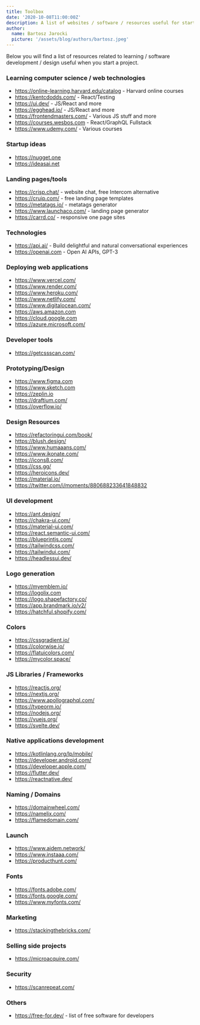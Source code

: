 ```yaml
---
title: Toolbox
date: '2020-10-08T11:00:00Z'
description: A list of websites / software / resources useful for starting projects
author:
  name: Bartosz Jarocki
  picture: '/assets/blog/authors/bartosz.jpeg'
---
```


Below you will find a list of resources related to learning / software development / design useful when you start a project.

### Learning computer science / web technologies

- https://online-learning.harvard.edu/catalog - Harvard online courses
- https://kentcdodds.com/ - React/Testing
- https://ui.dev/ - JS/React and more
- https://egghead.io/ - JS/React and more
- https://frontendmasters.com/ - Various JS stuff and more
- https://courses.wesbos.com - React/GraphQL Fullstack
- https://www.udemy.com/ - Various courses

### Startup ideas

- https://nugget.one
- https://ideasai.net

### Landing pages/tools

- https://crisp.chat/ - website chat, free Intercom alternative
- https://cruip.com/ - free landing page templates
- https://metatags.io/ - metatags generator
- https://www.launchaco.com/ - landing page generator
- https://carrd.co/ - responsive one page sites

### Technologies

- https://api.ai/ - Build delightful and natural conversational experiences
- https://openai.com - Open AI APIs, GPT-3

### Deploying web applications

- https://www.vercel.com/
- https://www.render.com/
- https://www.heroku.com/
- https://www.netlify.com/
- https://www.digitalocean.com/
- https://aws.amazon.com
- https://cloud.google.com
- https://azure.microsoft.com/

### Developer tools

- https://getcssscan.com/

### Prototyping/Design

- https://www.figma.com
- https://www.sketch.com
- https://zeplin.io
- https://draftium.com/
- https://overflow.io/

### Design Resources

- https://refactoringui.com/book/
- https://blush.design/
- https://www.humaaans.com/
- https://www.ikonate.com/
- https://icons8.com/
- https://css.gg/
- https://heroicons.dev/
- https://material.io/
- https://twitter.com/i/moments/880688233641848832

### UI development

- https://ant.design/
- https://chakra-ui.com/
- https://material-ui.com/
- https://react.semantic-ui.com/
- https://blueprintjs.com/
- https://tailwindcss.com/
- https://tailwindui.com/
- https://headlessui.dev/

### Logo generation

- https://myemblem.io/
- https://logolix.com
- https://logo.shapefactory.co/
- https://app.brandmark.io/v2/
- https://hatchful.shopify.com/

### Colors

- https://cssgradient.io/
- https://colorwise.io/
- https://flatuicolors.com/
- https://mycolor.space/

### JS Libraries / Frameworks

- https://reactjs.org/
- https://nextjs.org/
- https://www.apollographql.com/
- https://typeorm.io/
- https://nodejs.org/
- https://vuejs.org/
- https://svelte.dev/

### Native applications development

- https://kotlinlang.org/lp/mobile/
- https://developer.android.com/
- https://developer.apple.com/
- https://flutter.dev/
- https://reactnative.dev/

### Naming / Domains

- https://domainwheel.com/
- https://namelix.com/
- https://flamedomain.com/

### Launch

- https://www.aidem.network/
- https://www.instaaa.com/
- https://producthunt.com/

### Fonts

- https://fonts.adobe.com/
- https://fonts.google.com/
- https://www.myfonts.com/

### Marketing

- https://stackingthebricks.com/

### Selling side projects

- https://microacquire.com/

### Security

- https://scanrepeat.com/

### Others

- https://free-for.dev/ - list of free software for developers
